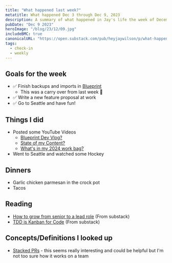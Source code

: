 ```yaml
---
title: "What happened last week?"
metatitle: What happened Dec 3 through Dec 9, 2023
description: A summary of what happened in Jay's life the week of December 3rd 2023.
pubDate: "Dec 9 2023"
heroImage: "/blog/23/12/09.jpg"
includeBMC: true
canonicalURL: "https://open.substack.com/pub/heyjaywilson/p/what-happened-last-week-c08"
tags:
  - check-in
  - weekly
---
```


## Goals for the week

- ✅ Finish backups and imports in [Blueprint](https://blueprint.heyjaywilson.com/)
  - This was a carry over from last week 🎉
- ✅ Write a new feature proposal at work
- ✅ Go to Seattle and have fun!

## Things I did

- Posted some YouTube Videos
  - [Blueprint Dev Vlog?](https://geni.us/qfl4Ux)
  - [State of my Content?](https://geni.us/stateOfContent2024)
  - [What's in my 2024 work bag?](https://geni.us/2024workbag)
- Went to Seattle and watched some Hockey

## Dinners

- Garlic chicken parmesan in the crock pot
- Tacos

## Reading

- [How to grow from senior to a lead role](https://open.substack.com/pub/gregorojstersek/p/how-to-grow-from-senior-to-a-lead) (From substack)
- [TDD is Kanban for Code](https://open.substack.com/pub/tidyfirst/p/tdd-is-kanban-for-code) (From substack)

## Concepts/Definitions I looked up

- [Stacked PRs](https://stacking.dev/) - this seems really interesting and could be helpful but I'm not too sure how it works on a team
